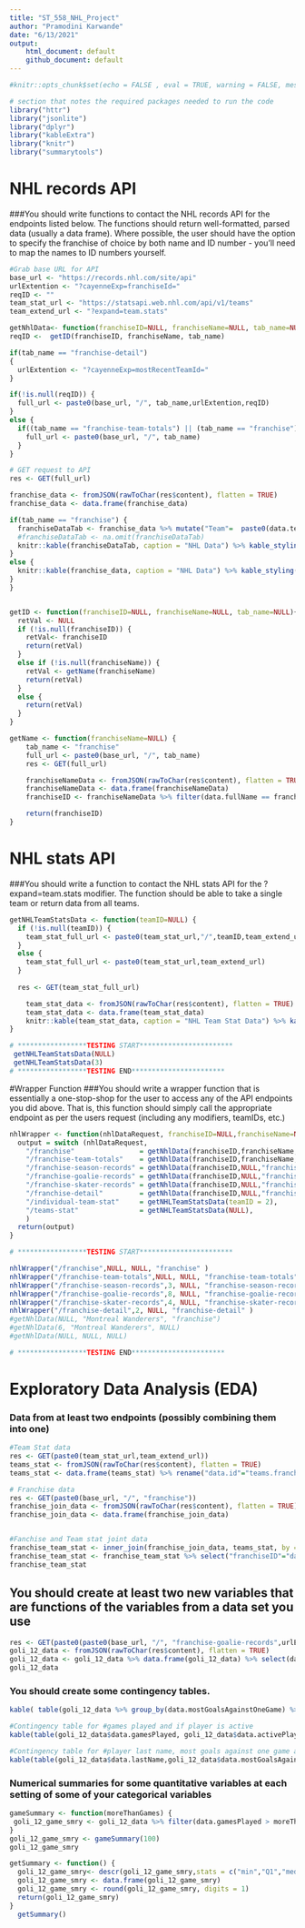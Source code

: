 ```yaml
---
title: "ST_558_NHL_Project"
author: "Pramodini Karwande"
date: "6/13/2021"
output: 
    html_document: default  
    github_document: default
---
```


```r
#knitr::opts_chunk$set(echo = FALSE , eval = TRUE, warning = FALSE, message = FALSE)
```
```r
# section that notes the required packages needed to run the code
library("httr")
library("jsonlite")
library("dplyr")
library("kableExtra")
library("knitr")
library("summarytools")
```


# NHL records API
###You should write functions to contact the NHL records API for the endpoints listed below. The functions should return well-formatted, parsed data (usually a data frame). Where possible, the user should have the option to specify the franchise of choice by both name and ID number - you’ll need to map the names to ID numbers yourself.
```r
#Grab base URL for API
base_url <- "https://records.nhl.com/site/api"
urlExtention <- "?cayenneExp=franchiseId="
reqID <- ""
team_stat_url <- "https://statsapi.web.nhl.com/api/v1/teams"
team_extend_url <- "?expand=team.stats"

getNhlData<- function(franchiseID=NULL, franchiseName=NULL, tab_name=NULL) {
reqID <-  getID(franchiseID, franchiseName, tab_name)

if(tab_name == "franchise-detail")
{
  urlExtention <- "?cayenneExp=mostRecentTeamId="
}

if(!is.null(reqID)) {
  full_url <- paste0(base_url, "/", tab_name,urlExtention,reqID)
}
else {
  if((tab_name == "franchise-team-totals") || (tab_name == "franchise") ) {
    full_url <- paste0(base_url, "/", tab_name)
  }
}

# GET request to API
res <- GET(full_url)

franchise_data <- fromJSON(rawToChar(res$content), flatten = TRUE)
franchise_data <- data.frame(franchise_data)

if(tab_name == "franchise") {
  franchiseDataTab <- franchise_data %>% mutate("Team"=  paste0(data.teamPlaceName," ",data.teamCommonName)) %>% select("ID" = data.id, "First Season Id"= data.firstSeasonId, "Last Season Id"= data.lastSeasonId, Team)
  #franchiseDataTab <- na.omit(franchiseDataTab)
  knitr::kable(franchiseDataTab, caption = "NHL Data") %>% kable_styling()
}
else {
  knitr::kable(franchise_data, caption = "NHL Data") %>% kable_styling()
}
}


getID <- function(franchiseID=NULL, franchiseName=NULL, tab_name=NULL){
  retVal <- NULL
  if (!is.null(franchiseID)) {
    retVal<- franchiseID
    return(retVal)
  }
  else if (!is.null(franchiseName)) {
    retVal <- getName(franchiseName)
    return(retVal)
  }
  else {
    return(retVal)
  }
}

getName <- function(franchiseName=NULL) {
    tab_name <- "franchise"
    full_url <- paste0(base_url, "/", tab_name)
    res <- GET(full_url)

    franchiseNameData <- fromJSON(rawToChar(res$content), flatten = TRUE)
    franchiseNameData <- data.frame(franchiseNameData)
    franchiseID <- franchiseNameData %>% filter(data.fullName == franchiseName) %>% select(data.id)

    return(franchiseID)
} 


```


# NHL stats API
###You should write a function to contact the NHL stats API for the ?expand=team.stats modifier. The function should be able to take a single team or return data from all teams.
```r
getNHLTeamStatsData <- function(teamID=NULL) {
  if (!is.null(teamID)) {
    team_stat_full_url <- paste0(team_stat_url,"/",teamID,team_extend_url)
  }
  else {
    team_stat_full_url <- paste0(team_stat_url,team_extend_url)
  }
  
  res <- GET(team_stat_full_url)

    team_stat_data <- fromJSON(rawToChar(res$content), flatten = TRUE)
    team_stat_data <- data.frame(team_stat_data)
    knitr::kable(team_stat_data, caption = "NHL Team Stat Data") %>% kable_styling()
}

# *****************TESTING START***********************
 getNHLTeamStatsData(NULL)
 getNHLTeamStatsData(3)
# *****************TESTING END***********************
```
#Wrapper Function
###You should write a wrapper function that is essentially a one-stop-shop for the user to access any of the API endpoints you did above. That is, this function should simply call the appropriate endpoint as per the users request (including any modifiers, teamIDs, etc.)
```r

nhlWrapper <- function(nhlDataRequest, franchiseID=NULL,franchiseName=NULL, tab_name=NULL) {
  output = switch (nhlDataRequest,
    "/franchise"                = getNhlData(franchiseID,franchiseName,"franchise"),
    "/franchise-team-totals"    = getNhlData(franchiseID,franchiseName,"franchise-team-totals"),
    "/franchise-season-records" = getNhlData(franchiseID,NULL,"franchise-season-records"),
    "/franchise-goalie-records" = getNhlData(franchiseID,NULL,"franchise-goalie-records"),
    "/franchise-skater-records" = getNhlData(franchiseID,NULL,"franchise-skater-records"),
    "/franchise-detail"         = getNhlData(franchiseID,NULL,"franchise-detail"),
    "/individual-team-stat"     = getNHLTeamStatsData(teamID = 2),
    "/teams-stat"               = getNHLTeamStatsData(NULL),
    )
  return(output)
}

# *****************TESTING START***********************

nhlWrapper("/franchise",NULL, NULL, "franchise" )
nhlWrapper("/franchise-team-totals",NULL, NULL, "franchise-team-totals" )
nhlWrapper("/franchise-season-records",3, NULL, "franchise-season-records" )
nhlWrapper("/franchise-goalie-records",8, NULL, "franchise-goalie-records" )
nhlWrapper("/franchise-skater-records",4, NULL, "franchise-skater-records" )
nhlWrapper("/franchise-detail",2, NULL, "franchise-detail" )
#getNhlData(NULL, "Montreal Wanderers", "franchise")
#getNhlData(6, "Montreal Wanderers", NULL)
#getNhlData(NULL, NULL, NULL)

# *****************TESTING END***********************
```
# Exploratory Data Analysis (EDA)

### Data from at least two endpoints (possibly combining them into one)
```r
#Team Stat data
res <- GET(paste0(team_stat_url,team_extend_url))
teams_stat <- fromJSON(rawToChar(res$content), flatten = TRUE)
teams_stat <- data.frame(teams_stat) %>% rename("data.id"="teams.franchiseId")

# Franchise data
res <- GET(paste0(base_url, "/", "franchise"))
franchise_join_data <- fromJSON(rawToChar(res$content), flatten = TRUE)
franchise_join_data <- data.frame(franchise_join_data)


#Fanchise and Team stat joint data
franchise_team_stat <- inner_join(franchise_join_data, teams_stat, by = "data.id")
franchise_team_stat <- franchise_team_stat %>% select("franchiseID"="data.id","teams.id", "teams.firstYearOfPlay", "teams.active","teams.venue.city","teams.venue.id","teams.division.id","teams.division.name", "teams.conference.id", "teams.conference.name" ) %>% na.omit()
franchise_team_stat
```
## You should create at least two new variables that are functions of the variables from a data set you use
```r
res <- GET(paste0(paste0(base_url, "/", "franchise-goalie-records",urlExtention,12)))
goli_12_data <- fromJSON(rawToChar(res$content), flatten = TRUE) 
goli_12_data <- goli_12_data %>% data.frame(goli_12_data) %>% select(data.activePlayer, data.firstName, data.franchiseName, data.gamesPlayed, data.lastName, data.gameTypeId, data.playerId, data.mostGoalsAgainstOneGame, data.ties, data.wins, data.losses ) %>% mutate(winRate= round(data.wins/data.gamesPlayed, 2) , lossRate= round(data.losses/data.gamesPlayed,2))
goli_12_data

```
### You should create some contingency tables. 
```r

kable( table(goli_12_data %>% group_by(data.mostGoalsAgainstOneGame) %>% select(data.mostGoalsAgainstOneGame, data.lastName))) %>% kable_styling()

#Contingency table for #games played and if player is active
kable(table(goli_12_data$data.gamesPlayed, goli_12_data$data.activePlayer)) %>% kable_styling()

#Contingency table for #player last name, most goals against one game and if player is active
kable(table(goli_12_data$data.lastName,goli_12_data$data.mostGoalsAgainstOneGame, goli_12_data$data.activePlayer)) %>% kable_styling()
```

### Numerical summaries for some quantitative variables at each setting of some of your categorical variables

```r
gameSummary <- function(moreThanGames) {
 goli_12_game_smry <- goli_12_data %>% filter(data.gamesPlayed > moreThanGames) %>% select(data.firstName,data.gamesPlayed, winRate, lossRate)
}
goli_12_game_smry <- gameSummary(100)
goli_12_game_smry

```
```r
getSummary <- function() {
  goli_12_game_smry<- descr(goli_12_game_smry,stats = c("min","Q1","med", "mean", "Q3", "max"))
  goli_12_game_smry <- data.frame(goli_12_game_smry)
  goli_12_game_smry <- round(goli_12_game_smry, digits = 1)
  return(goli_12_game_smry)
}
  getSummary()
```







